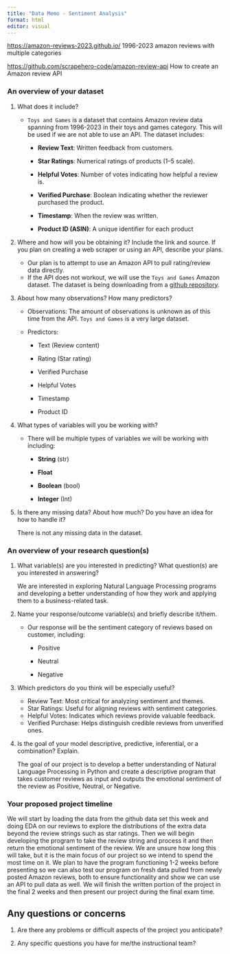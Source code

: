 ```yaml
---
title: "Data Memo - Sentiment Analysis"
format: html
editor: visual
---
```


<https://amazon-reviews-2023.github.io/> 1996-2023 amazon reviews with multiple categories

<https://github.com/scrapehero-code/amazon-review-api> How to create an Amazon review API

### **An overview of your dataset**

1.  What does it include?

    -   `Toys and Games` is a dataset that contains Amazon review data spanning from 1996-2023 in their toys and games category. This will be used if we are not able to use an API. The dataset includes:

        -   **Review Text**: Written feedback from customers.

        -   **Star Ratings**: Numerical ratings of products (1–5 scale).

        -   **Helpful Votes**: Number of votes indicating how helpful a review is.

        -   **Verified Purchase**: Boolean indicating whether the reviewer purchased the product.

        -   **Timestamp**: When the review was written.

        -   **Product ID (ASIN)**: A unique identifier for each product

2.  Where and how will you be obtaining it? Include the link and source. If you plan on creating a web scraper or using an API, describe your plans.

    -   Our plan is to attempt to use an Amazon API to pull rating/review data directly.
    -   If the API does not workout, we will use the `Toys and Games` Amazon dataset. The dataset is being downloading from a [github repository](https://amazon-reviews-2023.github.io/).

3.  About how many observations? How many predictors?

    -   Observations: The amount of observations is unknown as of this time from the API. `Toys and Games` is a very large dataset.

    -   Predictors:

        -   Text (Review content)

        -   Rating (Star rating)

        -   Verified Purchase

        -   Helpful Votes

        -   Timestamp

        -   Product ID

4.  What types of variables will you be working with?

    -   There will be multiple types of variables we will be working with including:

        -   **String** (str)

        -   **Float**

        -   **Boolean** (bool)

        -   **Integer** (Int)

5.  Is there any missing data? About how much? Do you have an idea for how to handle it?

    There is not any missing data in the dataset.

### **An overview of your research question(s)**

1.  What variable(s) are you interested in predicting? What question(s) are you interested in answering?

    We are interested in exploring Natural Language Processing programs and developing a better understanding of how they work and applying them to a business-related task.

2.  Name your response/outcome variable(s) and briefly describe it/them.

    -   Our response will be the sentiment category of reviews based on customer, including:

        -   Positive

        -   Neutral

        -   Negative

3.  Which predictors do you think will be especially useful?

    -   Review Text: Most critical for analyzing sentiment and themes.
    -   Star Ratings: Useful for aligning reviews with sentiment categories.
    -   Helpful Votes: Indicates which reviews provide valuable feedback.
    -   Verified Purchase: Helps distinguish credible reviews from unverified ones.

4.  Is the goal of your model descriptive, predictive, inferential, or a combination? Explain.

    The goal of our project is to develop a better understanding of Natural Language Processing in Python and create a descriptive program that takes customer reviews as input and outputs the emotional sentiment of the review as Positive, Neutral, or Negative.

### **Your proposed project timeline**

We will start by loading the data from the github data set this week and doing EDA on our reviews to explore the distributions of the extra data beyond the review strings such as star ratings. Then we will begin developing the program to take the review string and process it and then return the emotional sentiment of the review. We are unsure how long this will take, but it is the main focus of our project so we intend to spend the most time on it. We plan to have the program functioning 1-2 weeks before presenting so we can also test our program on fresh data pulled from newly posted Amazon reviews, both to ensure functionality and show we can use an API to pull data as well. We will finish the written portion of the project in the final 2 weeks and then present our project during the final exam time.

## **Any questions or concerns**

1.  Are there any problems or difficult aspects of the project you anticipate?

2.  Any specific questions you have for me/the instructional team?
